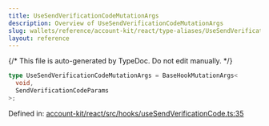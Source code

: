 ```yaml
---
title: UseSendVerificationCodeMutationArgs
description: Overview of UseSendVerificationCodeMutationArgs
slug: wallets/reference/account-kit/react/type-aliases/UseSendVerificationCodeMutationArgs
layout: reference
---
```


{/* This file is auto-generated by TypeDoc. Do not edit manually. */}

```ts
type UseSendVerificationCodeMutationArgs = BaseHookMutationArgs<
  void,
  SendVerificationCodeParams
>;
```

Defined in: [account-kit/react/src/hooks/useSendVerificationCode.ts:35](https://github.com/alchemyplatform/aa-sdk/blob/ad165355d980f9a16dd388088895bfc851df8656/account-kit/react/src/hooks/useSendVerificationCode.ts#L35)
